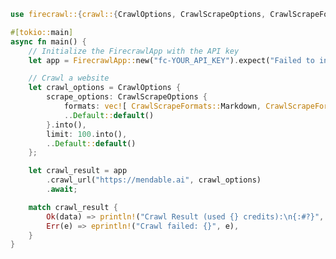```rust Rust
use firecrawl::{crawl::{CrawlOptions, CrawlScrapeOptions, CrawlScrapeFormats}, FirecrawlApp};

#[tokio::main]
async fn main() {
    // Initialize the FirecrawlApp with the API key
    let app = FirecrawlApp::new("fc-YOUR_API_KEY").expect("Failed to initialize FirecrawlApp");

    // Crawl a website
    let crawl_options = CrawlOptions {
        scrape_options: CrawlScrapeOptions {
            formats: vec![ CrawlScrapeFormats::Markdown, CrawlScrapeFormats::HTML ].into(),
            ..Default::default()
        }.into(),
        limit: 100.into(),
        ..Default::default()
    };

    let crawl_result = app
        .crawl_url("https://mendable.ai", crawl_options)
        .await;

    match crawl_result {
        Ok(data) => println!("Crawl Result (used {} credits):\n{:#?}", data.credits_used, data.data),
        Err(e) => eprintln!("Crawl failed: {}", e),
    }
}
```
